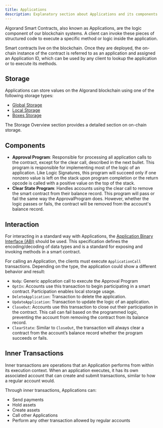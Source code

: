 ```yaml
---
title: Applications
description: Explanatory section about Applications and its components in the Algorand Blockchain
---
```



Algorand Smart Contracts, also known as Applications, are the logic component of our blockchain systems. A client can invoke these pieces of structured code to execute a specific method or logic inside the application.

Smart contracts live on the blockchain. Once they are deployed, the on-chain instance of the contract is referred to as an application and assigned an Application ID, which can be used by any client to lookup the application or to execute its methods.

## Storage

Applications can store values on the Algorand blockchain using one of the following storage types:

- [Global Storage](/concepts/smart-contracts/storage/global)
- [Local Storage](/concepts/smart-contracts/storage/local)
- [Boxes Storage](/concepts/smart-contracts/storage/box)

The Storage Overview section provides a detailed section on on-chain storage.

<LinkCard
  title='Data Storage - Overview'
  href='/concepts/smart-contracts/storage/overview'
  description='Data storage primitives in the Algorand Virtual Machine (AVM)'
/>

## Components

- **Approval Program**: Responsible for processing all application calls to the contract, except for the clear call, described in the next bullet. This program is responsible for implementing most of the logic of an application. Like Logic Signatures, this program will succeed only if one nonzero value is left on the stack upon program completion or the return opcode is called with a positive value on the top of the stack.
- **Clear State Program**: Handles accounts using the clear call to remove the smart contract from their balance record. This program will pass or fail the same way the ApprovalProgram does. However, whether the logic passes or fails, the contract will be removed from the account's balance record.

## Interaction

For interacting in a standard way with Applications, the [Application Binary Interface (ABI)](/concepts/smart-contracts/abi) should be used. This specification defines the encoding/decoding of data types and is a standard for exposing and invoking methods in a smart contract.

For calling an Application, the clients must execute `ApplicationCall` transactions. Depending on the type, the application could show a different behavior and result:

- `NoOp`: Generic application call to execute the Approval Program
- `OptIn`: Accounts use this transaction to begin participating in a smart contract. Participation enables local storage usage.
- `DeleteApplication`: Transaction to delete the application.
- `UpdateApplication`: Transaction to update the logic of an application.
- `CloseOut`: Accounts use this transaction to close out their participation in the contract. This call can fail based on the programmed logic, preventing the account from removing the contract from its balance record.
- `ClearState`: Similar to `CloseOut`, the transaction will always clear a contract from the account’s balance record whether the program succeeds or fails.

## Inner Transactions

Inner transactions are operations that an Application performs from within its execution context. When an application executes, it has its own associated account that can create and submit transactions, similar to how a regular account would.

Through inner transactions, Applications can:

- Send payments
- Hold assets
- Create assets
- Call other Applications
- Perform any other transaction allowed by regular accounts

<LinkCard
  title='Inner Transactions'
  description='Learn more about how smart contracts can create and submit transactions from within their execution context'
  href='/concepts/smart-contracts/inner-txn'
/>
